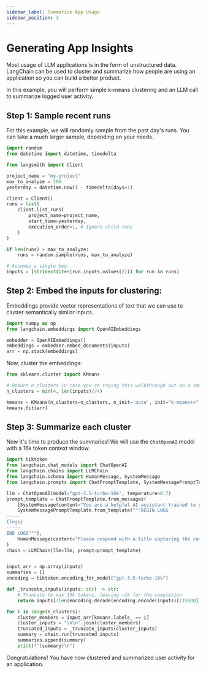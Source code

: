 ```yaml
---
sidebar_label: Summarize App Usage
sidebar_position: 3
---
```


# Generating App Insights

Most usage of LLM applications is in the form of unstructured data. LangChain can be used to
cluster and summarize how people are using an application so you can build a better product.

In this example, you will perform simple k-means clustering and an LLM call to summarize logged user activity.

## Step 1: Sample recent runs

For this example, we will randomly sample from the past day's runs. You can take a much larger sample,
depending on your needs.

```python
import random
from datetime import datetime, timedelta

from langsmith import Client

project_name = "my-project"
max_to_analyze = 200
yesterday = datetime.now() - timedelta(days=1)

client = Client()
runs = list(
    client.list_runs(
        project_name=project_name,
        start_time=yesterday,
        execution_order=1, # Ignore child runs
    )
)

if len(runs) > max_to_analyze:
    runs = random.sample(runs, max_to_analyze)

# Assumes a single key.
inputs = [str(next(iter(run.inputs.values()))) for run in runs]
```

## Step 2: Embed the inputs for clustering:

Embeddings provide vector representations of text that we can use to cluster semantically similar inputs.

```python
import numpy as np
from langchain.embeddings import OpenAIEmbeddings

embedder = OpenAIEmbeddings()
embeddings = embedder.embed_documents(inputs)
arr = np.stack(embeddings)
```

Now, cluster the embeddings:

```python
from sklearn.cluster import KMeans

# Reduce n_clusters in case you're trying this walkthrough out on a small project
n_clusters = min(4, len(inputs)//4)

kmeans = KMeans(n_clusters=n_clusters, n_init='auto', init="k-means++", random_state=42)
kmeans.fit(arr)
```

## Step 3: Summarize each cluster

Now it's time to produce the summaries! We will use the `ChatOpenAI` model with a 16k token context window.

```python
import tiktoken
from langchain.chat_models import ChatOpenAI
from langchain.chains import LLMChain
from langchain.schema import HumanMessage, SystemMessage
from langchain.prompts import ChatPromptTemplate, SystemMessagePromptTemplate

llm = ChatOpenAI(model="gpt-3.5-turbo-16k", temperature=0.7)
prompt_template = ChatPromptTemplate.from_messages(
    [SystemMessage(content="You are a helpful AI assistant trained to generate insights on how users are using a product. You are given the following query logs:"),
    SystemMessagePromptTemplate.from_template("""BEGIN LOGS
-----
{logs}
-----
END LOGS"""),
    HumanMessage(content="Please respond with a title capturing the commonalities of these logs and a summary of the topic cluster.")]
)
chain = LLMChain(llm=llm, prompt=prompt_template)


input_arr = np.array(inputs)
summaries = []
encoding = tiktoken.encoding_for_model("gpt-3.5-turbo-16k")

def _truncate_inputs(inputs: str) -> str:
    # Truncate to max 15k tokens, leaving ~1k for the completion
    return inputs[:len(encoding.decode(encoding.encode(inputs)[:15000]))]

for i in range(n_clusters):
    cluster_members = input_arr[kmeans.labels_ == i]
    cluster_inputs = "\n\n".join(cluster_members)
    truncated_inputs = _truncate_inputs(cluster_inputs)
    summary = chain.run(truncated_inputs)
    summaries.append(summary)
    print(f"{summary}\n")
```

Congratulations! You have now clustered and summarized user activity for an application.
